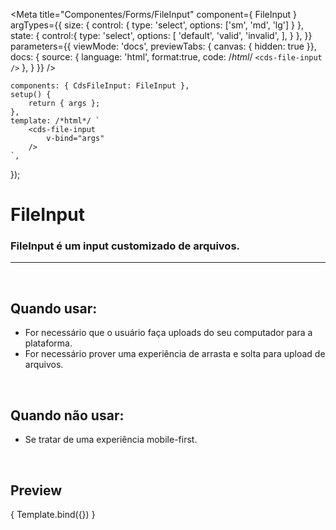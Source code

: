 
<Meta
	title="Componentes/Forms/FileInput"
	component={ FileInput }
	argTypes={{
		size: { control: { type: 'select', options: ['sm', 'md', 'lg'] } },
		state: {
			control:{
				type: 'select',
				options: [
					'default',
					'valid',
					'invalid',
				],
			}
		},
	}}
	parameters={{
		viewMode: 'docs',
		previewTabs: { canvas: { hidden: true }},
		docs: {
			source: {
				language: 'html',
				format:true,
				code: /*html*/ 
`<cds-file-input />`
			},
		}
	}}
/>

	components: { CdsFileInput: FileInput },
	setup() {
		return { args };
	},
	template: /*html*/ `
		<cds-file-input
			v-bind="args" 
		/>
	`,
});

# FileInput

### FileInput é um input customizado de arquivos.
---
<br />

## Quando usar:
- For necessário que o usuário faça uploads do seu computador para a plataforma.
- For necessário prover uma experiência de arrasta e solta para upload de arquivos.

<br />

## Quando não usar:
- Se tratar de uma experiência mobile-first.

<br />

## Preview

<Canvas>
	<Story
		name="FileInput"
	>
		{ Template.bind({}) }
	</Story>
</Canvas>

<ArgsTable story="FileInput" />
